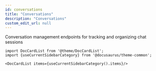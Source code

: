 ```yaml
---
id: conversations
title: "Conversations"
description: "Conversations"
custom_edit_url: null
---
```




Conversation management endpoints for tracking and organizing chat sessions



```mdx-code-block
import DocCardList from '@theme/DocCardList';
import {useCurrentSidebarCategory} from '@docusaurus/theme-common';

<DocCardList items={useCurrentSidebarCategory().items}/>
```
      